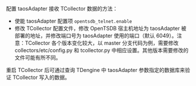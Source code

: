
配置 taosAdapter 接收 TCollector 数据的方法：

- 使能 taosAdapter 配置项 `opentsdb_telnet.enable`
- 修改 TCollector 配置文件，修改 OpenTSDB 宿主机地址为 taosAdapter 被部署的地址，并修改端口号为 taosAdapter 使用的端口（默认 6049）。注意：TCollector 各个版本变化较大，以 master 分支代码为例，需要修改 collectors/etc/config.py 和 tcollector.py 中相应设置。其他版本需要修改的文件可能有所不同。

重启 TCollector 后可通过查询 TDengine 中 taosAdapter 参数指定的数据库来验证 TCollector 写入的数据。

